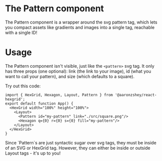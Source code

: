 
<Meta title="Getting Started/Using Pattern" />

# The Pattern component
The Pattern component is a wrapper around the svg pattern tag,
which lets you compact assets like gradients and images into 
a single tag, reachable with a single ID!

# Usage

The Pattern component isn't visible, just like the `<pattern>` svg tag.  It only has three props 
(one optional): link (the link to your image), id (what you want to call your pattern), and size 
(which defaults to a square).

Try out this code:

```tsx
import { HexGrid, Hexagon, Layout, Pattern } from '@aaronzshey/react-hexgrid';
export default function App() {
  <HexGrid width="100%" height="100%">
    <Layout>
      <Pattern id="my-pattern" link="./src/square.png"/>
      <Hexagon q={0} r={0} s={0} fill="my-pattern"/>
    </Layout>
  </HexGrid>
}
```

<Story of={PatternStory.Default} />
Since `Pattern`s are just syntactic sugar over svg tags, they must be inside of an SVG or HexGrid tag.
However, they can either be inside or outside Layout tags - it's up to you!